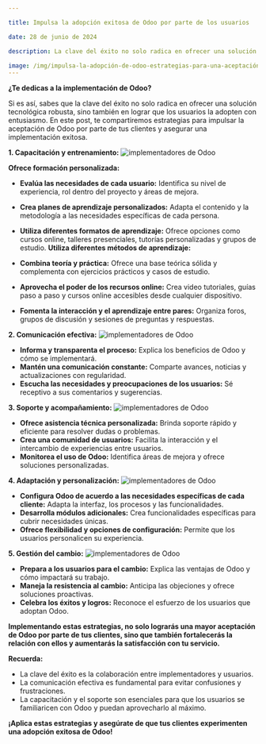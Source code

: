 ```yaml
---

title: Impulsa la adopción exitosa de Odoo por parte de los usuarios

date: 28 de junio de 2024

description: La clave del éxito no solo radica en ofrecer una solución tecnológica robusta, sino también en lograr que los usuarios la adopten con entusiasmo.

image: /img/impulsa-la-adopción-de-odoo-estrategias-para-una-aceptación-exitosa-por-parte-de-los-usuarios.svg
---
```





**¿Te dedicas a la implementación de Odoo?**

Si es así, sabes que la clave del éxito no solo radica en ofrecer una solución tecnológica robusta, sino también en lograr que los usuarios la adopten con entusiasmo. En este post, te compartiremos estrategias para impulsar la aceptación de Odoo por parte de tus clientes y asegurar una implementación exitosa.

**1. Capacitación y entrenamiento:**
![implementadores de Odoo](https://res.cloudinary.com/dn5cltdre/image/upload/c_crop,g_auto,h_500,w_1200/alphaqueb/Odoo/adbxxj0bxlsilitxih59.jpg)

**Ofrece formación personalizada:**

- **Evalúa las necesidades de cada usuario:** Identifica su nivel de experiencia, rol dentro del proyecto y áreas de mejora.
- **Crea planes de aprendizaje personalizados:** Adapta el contenido y la metodología a las necesidades específicas de cada persona.
- **Utiliza diferentes formatos de aprendizaje:** Ofrece opciones como cursos online, talleres presenciales, tutorías personalizadas y grupos de estudio.
**Utiliza diferentes métodos de aprendizaje:**

- **Combina teoría y práctica:** Ofrece una base teórica sólida y complementa con ejercicios prácticos y casos de estudio.
- **Aprovecha el poder de los recursos online:** Crea video tutoriales, guías paso a paso y cursos online accesibles desde cualquier dispositivo.
- **Fomenta la interacción y el aprendizaje entre pares:** Organiza foros, grupos de discusión y sesiones de preguntas y respuestas.

**2. Comunicación efectiva:**
![implementadores de Odoo](https://res.cloudinary.com/dn5cltdre/image/upload/v1709102861/alphaqueb/Odoo/mlbmncmphq5is1dxey2j.jpg)

- **Informa y transparenta el proceso:** Explica los beneficios de Odoo y cómo se implementará.
- **Mantén una comunicación constante:** Comparte avances, noticias y actualizaciones con regularidad.
- **Escucha las necesidades y preocupaciones de los usuarios:** Sé receptivo a sus comentarios y sugerencias.

**3. Soporte y acompañamiento:**
![implementadores de Odoo](https://res.cloudinary.com/dn5cltdre/image/upload/v1709102865/alphaqueb/Odoo/jrofmwrmk65fnxhrqqz6.jpg)

- **Ofrece asistencia técnica personalizada:** Brinda soporte rápido y eficiente para resolver dudas o problemas.
- **Crea una comunidad de usuarios:** Facilita la interacción y el intercambio de experiencias entre usuarios.
- **Monitorea el uso de Odoo:** Identifica áreas de mejora y ofrece soluciones personalizadas.

**4. Adaptación y personalización:**
![implementadores de Odoo](https://res.cloudinary.com/dn5cltdre/image/upload/v1709102861/alphaqueb/Odoo/mlbmncmphq5is1dxey2j.jpg)

- **Configura Odoo de acuerdo a las necesidades específicas de cada cliente:** Adapta la interfaz, los procesos y las funcionalidades.
- **Desarrolla módulos adicionales:** Crea funcionalidades específicas para cubrir necesidades únicas.
- **Ofrece flexibilidad y opciones de configuración:** Permite que los usuarios personalicen su experiencia.

**5. Gestión del cambio:**
![implementadores de Odoo](https://res.cloudinary.com/dn5cltdre/image/upload/v1709102858/alphaqueb/Odoo/rrseqveokrpdhrztnpzk.jpg)

- **Prepara a los usuarios para el cambio:** Explica las ventajas de Odoo y cómo impactará su trabajo.
- **Maneja la resistencia al cambio:** Anticipa las objeciones y ofrece soluciones proactivas.
- **Celebra los éxitos y logros:** Reconoce el esfuerzo de los usuarios que adoptan Odoo.

**Implementando estas estrategias, no solo lograrás una mayor aceptación de Odoo por parte de tus clientes, sino que también fortalecerás la relación con ellos y aumentarás la satisfacción con tu servicio.**

**Recuerda:**

- La clave del éxito es la colaboración entre implementadores y usuarios.
- La comunicación efectiva es fundamental para evitar confusiones y frustraciones.
- La capacitación y el soporte son esenciales para que los usuarios se familiaricen con Odoo y puedan aprovecharlo al máximo.

**¡Aplica estas estrategias y asegúrate de que tus clientes experimenten una adopción exitosa de Odoo!**